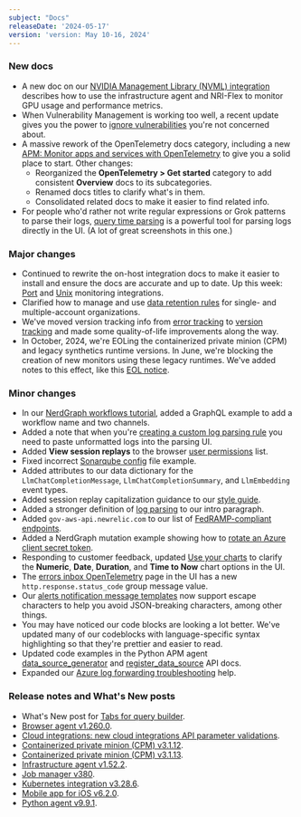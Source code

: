 ```yaml
---
subject: "Docs"
releaseDate: '2024-05-17'
version: 'version: May 10-16, 2024'
---
```


### New docs

* A new doc on our [NVIDIA Management Library (NVML) integration](/docs/infrastructure/host-integrations/host-integrations-list/nvml-integration) describes how to use the infrastructure agent and NRI-Flex to monitor GPU usage and performance metrics.
* When Vulnerability Management is working too well, a recent update gives you the power to [ignore vulnerabilities](/docs/vulnerability-management/change-vulnerability-status) you're not concerned about.
* A massive rework of the OpenTelemetry docs category, including a new [APM: Monitor apps and services with OpenTelemetry](/docs/more-integrations/open-source-telemetry-integrations/opentelemetry/get-started/apm-monitoring/opentelemetry-apm-intro) to give you a solid place to start. Other changes:
    * Reorganized the **OpenTelemetry > Get started** category to add consistent **Overview** docs to its subcategories.
    * Renamed docs titles to clarify what's in them.
    * Consolidated related docs to make it easier to find related info.
* For people who'd rather not write regular expressions or Grok patterns to parse their logs, [query time parsing](/docs/logs/ui-data/query-time-parsing) is a powerful tool for parsing logs directly in the UI. (A lot of great screenshots in this one.)

### Major changes

* Continued to rewrite the on-host integration docs to make it easier to install and ensure the docs are accurate and up to date. Up this week: [Port](/docs/infrastructure/host-integrations/host-integrations-list/port-monitoring-integration) and [Unix](/docs/infrastructure/host-integrations/host-integrations-list/unix-monitoring-integration) monitoring integrations.
* Clarified how to manage and use [data retention rules](/docs/data-apis/manage-data/manage-data-retention) for single- and multiple-account organizations.
* We've moved version tracking info from [error tracking](/docs/errors-inbox/errors-inbox) to [version tracking](/docs/errors-inbox/version-tracking) and made some quality-of-life improvements along the way.
* In October, 2024, we're EOLing the containerized private minion (CPM) and legacy synthetics runtime versions. In June, we're blocking the creation of new monitors using these legacy runtimes. We've added notes to this effect, like this [EOL notice](/docs/apis/synthetics-rest-api/monitor-examples/manage-synthetics-monitors-rest-api/#before-you-start). 

### Minor changes

* In our [NerdGraph workflows tutorial](/docs/apis/nerdgraph/examples/nerdgraph-api-workflows/#update-workflow), added a GraphQL example to add a workflow name and two channels. 
* Added a note that when you're [creating a custom log parsing rule](/docs/logs/ui-data/parsing/#custom-parsing) you need to paste unformatted logs into the parsing UI. 
* Added **View session replays** to the browser [user permissions](/docs/accounts/accounts-billing/new-relic-one-user-management/user-permissions/#browser) list.
* Fixed incorrect [Sonarqube config](/docs/infrastructure/host-integrations/host-integrations-list/sonarqube-monitoring-integration) file example.
* Added attributes to our data dictionary for the `LlmChatCompletionMessage`, `LlmChatCompletionSummary`, and `LlmEmbedding` event types.
* Added session replay capitalization guidance to our [style guide](/docs/style-guide/capitalization/product-capability-feature-usage).
* Added a stronger definition of [log parsing](/docs/logs/ui-data/parsing) to our intro paragraph.
* Added `gov-aws-api.newrelic.com` to our list of [FedRAMP-compliant endpoints](/docs/security/security-privacy/compliance/fedramp-compliant-endpoints). 
* Added a NerdGraph mutation example showing how to [rotate an Azure client secret token](/docs/apis/nerdgraph/examples/nerdgraph-cloud-integrations-api-tutorial/#rotate-azure-token).
* Responding to customer feedback, updated [Use your charts](/docs/query-your-data/explore-query-data/use-charts/use-your-charts) to clarify the **Numeric**, **Date**, **Duration**, and **Time to Now** chart options in the UI.
* The [errors inbox OpenTelemetry](/docs/more-integrations/open-source-telemetry-integrations/opentelemetry/view-your-data/opentelemetry-errors-inbox-page) page in the UI has a new `http.response.status_code` group message value.
* Our [alerts notification message templates](/docs/alerts-applied-intelligence/notifications/message-templates/#escape) now support escape characters to help you avoid JSON-breaking characters, among other things.
* You may have noticed our code blocks are looking a lot better. We've updated many of our codeblocks with language-specific syntax highlighting so that they're prettier and easier to read.
* Updated code examples in the Python APM agent [data_source_generator](/docs/apm/agents/python-agent/python-agent-api/datasourcegenerator-python-agent-api/#example) and [register_data_source](/docs/apm/agents/python-agent/python-agent-api/registerdatasource-python-agent-api/#examples) API docs.
* Expanded our [Azure log forwarding troubleshooting](/docs/logs/forward-logs/azure-log-forwarding/#troubleshoot) help.  


### Release notes and What's New posts

* What's New post for [Tabs for query builder](/whats-new/2024/05/whats-new-05-16-query-tabs).
* [Browser agent v1.260.0](/docs/release-notes/new-relic-browser-release-notes/browser-agent-release-notes/browser-agent-v1.260.0).
* [Cloud integrations: new cloud integrations API parameter validations](/docs/release-notes/infrastructure-release-notes/cloud-integration-release-notes/integrations-api-value-validations/).
* [Containerized private minion (CPM) v3.1.12](/docs/release-notes/synthetics-release-notes/containerized-private-minions-release-notes/containerized-private-minion-cpm-3112).
* [Containerized private minion (CPM) v3.1.13](/docs/release-notes/synthetics-release-notes/containerized-private-minions-release-notes/containerized-private-minion-cpm-3113).
* [Infrastructure agent v1.52.2](/docs/release-notes/infrastructure-release-notes/infrastructure-agent-release-notes/new-relic-infrastructure-agent-1522).
* [Job manager v380](/docs/release-notes/synthetics-release-notes/job-manager-release-notes/job-manager-release-380).
* [Kubernetes integration v3.28.6](/docs/release-notes/infrastructure-release-notes/kubernetes-integration-release-notes/kubernetes-integration-3-28-6).
* [Mobile app for iOS v6.2.0](/docs/release-notes/mobile-apps-release-notes/new-relic-ios-release-notes/new-relic-ios-6020).
* [Python agent v9.9.1](/docs/release-notes/agent-release-notes/python-release-notes/python-agent-90901).
















